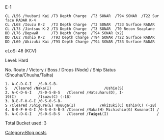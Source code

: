 ​E-1
 CL /L56 /Yuubari Kai /T3 Depth Charge  /T3 SONAR  /T94 SONAR  /T22 Surface RADAR K-4
 CL /L68 /Isuzu K-2   /T3 Depth Charge  /T3 SONAR  /T33 Surface RADAR
 CL /L73 /Jintsuu K-2 /T3 Depth Charge  /T3 SONAR  /T0 Recon Seaplane
 DD /L76 /Верный      /T3 Depth Charge  /T94 SONAR (x2)
 DD /L62 /Ushio K-2   /T93 Depth Charge /T94 SONAR /T22 Surface RADAR
 DD /L60 /Akizuki Kai /T93 Depth Charge /T94 SONAR /T33 Surface​ RADAR

eLoS: 48 (KCV)

Level: Hard

No. Route / Victory / Boss / Drops (Node) / Ship Status (Shouha/Chuuha/Taiha)

 1. A-C-D-G-I   /S-0-S-B-S   /Cleared /Naka(I)                        /Ushio(S)
 2. A-C-D-G-I   /S-0-S-B-S   /Cleared /Hatsuharu(D), I-19(I)          /Isuzu(C) (-1B)
 3. B-E-F-H-G-I /0-S-0-S-B-S /Cleared /Shigure(E) Hyuuga(I)           /Akizuki(C) Ushio(C) (-2B)
 4. B-E-F-H-G-I /0-S-0-S-B-S /Cleared /Naka(H) Michishio(G) Kumano(I) /
 5. A-C-D-G-I   /S-0-S-B-S   /Cleared /'''Taigei'''(I)                      /
Total Bucket used: 3
[[Category:Blog posts]]